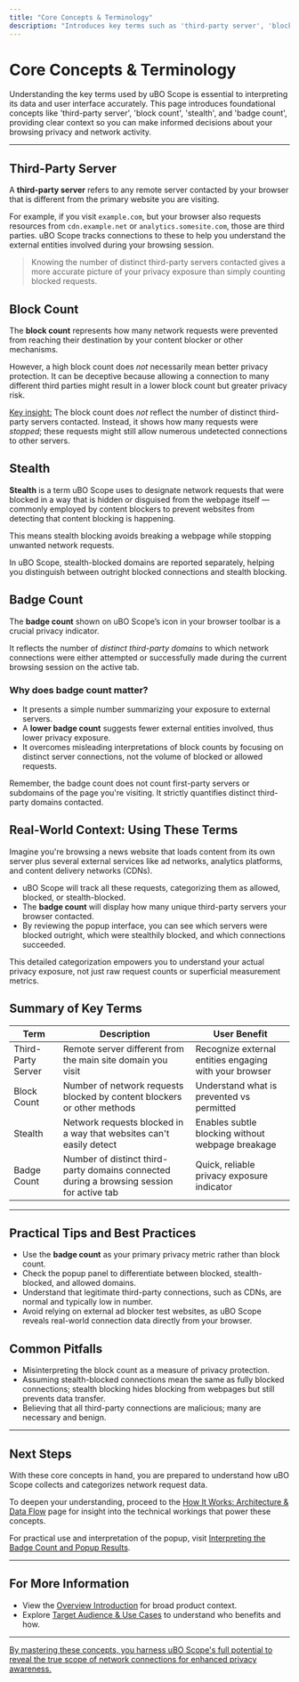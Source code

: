 ```yaml
---
title: "Core Concepts & Terminology"
description: "Introduces key terms such as 'third-party server', 'block count', 'stealth', and 'badge count', and contextualizes them for real-world usage. Essential reading for users to correctly interpret uBO Scope's data and UI."
---
```


# Core Concepts & Terminology

Understanding the key terms used by uBO Scope is essential to interpreting its data and user interface accurately. This page introduces foundational concepts like 'third-party server', 'block count', 'stealth', and 'badge count', providing clear context so you can make informed decisions about your browsing privacy and network activity.

---

## Third-Party Server

A **third-party server** refers to any remote server contacted by your browser that is different from the primary website you are visiting. 

For example, if you visit `example.com`, but your browser also requests resources from `cdn.example.net` or `analytics.somesite.com`, those are third parties. uBO Scope tracks connections to these to help you understand the external entities involved during your browsing session.

> Knowing the number of distinct third-party servers contacted gives a more accurate picture of your privacy exposure than simply counting blocked requests.

## Block Count

The **block count** represents how many network requests were prevented from reaching their destination by your content blocker or other mechanisms. 

However, a high block count does *not* necessarily mean better privacy protection. It can be deceptive because allowing a connection to many different third parties might result in a lower block count but greater privacy risk.

<u>Key insight:</u> The block count does *not* reflect the number of distinct third-party servers contacted. Instead, it shows how many requests were *stopped*; these requests might still allow numerous undetected connections to other servers.

## Stealth

**Stealth** is a term uBO Scope uses to designate network requests that were blocked in a way that is hidden or disguised from the webpage itself — commonly employed by content blockers to prevent websites from detecting that content blocking is happening.

This means stealth blocking avoids breaking a webpage while stopping unwanted network requests.

In uBO Scope, stealth-blocked domains are reported separately, helping you distinguish between outright blocked connections and stealth blocking.

## Badge Count

The **badge count** shown on uBO Scope’s icon in your browser toolbar is a crucial privacy indicator.

It reflects the number of *distinct third-party domains* to which network connections were either attempted or successfully made during the current browsing session on the active tab.

### Why does badge count matter?

- It presents a simple number summarizing your exposure to external servers.
- A **lower badge count** suggests fewer external entities involved, thus lower privacy exposure.
- It overcomes misleading interpretations of block counts by focusing on distinct server connections, not the volume of blocked or allowed requests.

<Tip>
Remember, the badge count does not count first-party servers or subdomains of the page you're visiting. It strictly quantifies distinct third-party domains contacted.
</Tip>

## Real-World Context: Using These Terms

Imagine you're browsing a news website that loads content from its own server plus several external services like ad networks, analytics platforms, and content delivery networks (CDNs). 

- uBO Scope will track all these requests, categorizing them as allowed, blocked, or stealth-blocked.
- The **badge count** will display how many unique third-party servers your browser contacted.
- By reviewing the popup interface, you can see which servers were blocked outright, which were stealthily blocked, and which connections succeeded.

This detailed categorization empowers you to understand your actual privacy exposure, not just raw request counts or superficial measurement metrics.

## Summary of Key Terms

| Term             | Description                                                                                          | User Benefit                                  |
|------------------|--------------------------------------------------------------------------------------------------|-----------------------------------------------|
| Third-Party Server | Remote server different from the main site domain you visit                                        | Recognize external entities engaging with your browser |
| Block Count      | Number of network requests blocked by content blockers or other methods                           | Understand what is prevented vs permitted       |
| Stealth          | Network requests blocked in a way that websites can't easily detect                               | Enables subtle blocking without webpage breakage |
| Badge Count      | Number of distinct third-party domains connected during a browsing session for active tab        | Quick, reliable privacy exposure indicator      |

---

## Practical Tips and Best Practices

- Use the **badge count** as your primary privacy metric rather than block count.
- Check the popup panel to differentiate between blocked, stealth-blocked, and allowed domains.
- Understand that legitimate third-party connections, such as CDNs, are normal and typically low in number.
- Avoid relying on external ad blocker test websites, as uBO Scope reveals real-world connection data directly from your browser.

## Common Pitfalls

- Misinterpreting the block count as a measure of privacy protection.
- Assuming stealth-blocked connections mean the same as fully blocked connections; stealth blocking hides blocking from webpages but still prevents data transfer.
- Believing that all third-party connections are malicious; many are necessary and benign.

---

## Next Steps

With these core concepts in hand, you are prepared to understand how uBO Scope collects and categorizes network request data. 

To deepen your understanding, proceed to the [How It Works: Architecture & Data Flow](/overview/core-concepts-architecture/how-it-works-architecture) page for insight into the technical workings that power these concepts.

For practical use and interpretation of the popup, visit [Interpreting the Badge Count and Popup Results](/guides/core-workflows/interpreting-badge-and-results).

---

## For More Information

- View the [Overview Introduction](https://github.com/gorhill/uBO-Scope/blob/main/README.md) for broad product context.
- Explore [Target Audience & Use Cases](/overview/product-intro-core-value/target-audience-usecases) to understand who benefits and how.

---

<u>By mastering these concepts, you harness uBO Scope's full potential to reveal the true scope of network connections for enhanced privacy awareness.</u>

